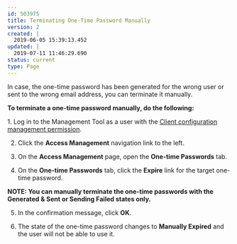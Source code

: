 ---
id: 503975
title: Terminating One-Time Password Manually
version: 2
created: |
  2019-06-05 15:39:13.452
updated: |
  2019-07-11 11:46:29.690
status: current
type: Page
---

In case, the one-time password has been generated for the wrong user or sent to the wrong email address, you can terminate it manually.

**To terminate a one-time password manually, do the following:**

1. Log in to the Management Tool as a user with the [Client configuration management permission](https://documentation.ekransystem.com/display/DOC/Client+Permissions).

2. Click the **Access Management** navigation link to the left.

3. On the **Access Management** page, open the **One-time Passwords** tab.

4. On the **One-time Passwords** tab, click the **Expire** link for the target one-time password.

**NOTE: You can manually terminate the one-time passwords with the Generated & Sent or Sending Failed states only.**

5. In the confirmation message, click **OK**.

6. The state of the one-time password changes to **Manually Expired** and the user will not be able to use it.

